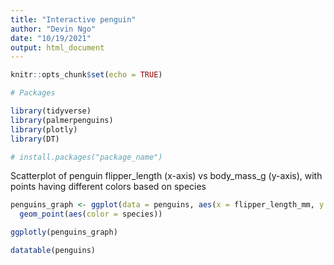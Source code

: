 ```yaml
---
title: "Interactive penguin"
author: "Devin Ngo"
date: "10/19/2021"
output: html_document
---
```


```r
knitr::opts_chunk$set(echo = TRUE)

# Packages

library(tidyverse)
library(palmerpenguins)
library(plotly)
library(DT)

# install.packages("package_name")
```

Scatterplot of penguin flipper_length (x-axis) vs body_mass_g (y-axis), with points having different colors based on species
```r
penguins_graph <- ggplot(data = penguins, aes(x = flipper_length_mm, y = body_mass_g)) +
  geom_point(aes(color = species))

ggplotly(penguins_graph)
```


```r
datatable(penguins)
```

